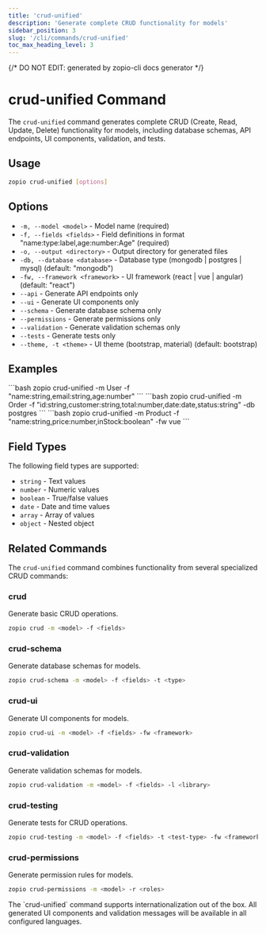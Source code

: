```yaml
---
title: 'crud-unified'
description: 'Generate complete CRUD functionality for models'
sidebar_position: 3
slug: '/cli/commands/crud-unified'
toc_max_heading_level: 3
---
```


{/* DO NOT EDIT: generated by zopio-cli docs generator */}

# crud-unified Command

The `crud-unified` command generates complete CRUD (Create, Read, Update, Delete) functionality for models, including database schemas, API endpoints, UI components, validation, and tests.

## Usage

```bash
zopio crud-unified [options]
```

## Options

- `-m, --model <model>` - Model name (required)
- `-f, --fields <fields>` - Field definitions in format "name:type:label,age:number:Age" (required)
- `-o, --output <directory>` - Output directory for generated files
- `-db, --database <database>` - Database type (mongodb | postgres | mysql) (default: "mongodb")
- `-fw, --framework <framework>` - UI framework (react | vue | angular) (default: "react")
- `--api` - Generate API endpoints only
- `--ui` - Generate UI components only
- `--schema` - Generate database schema only
- `--permissions` - Generate permissions only
- `--validation` - Generate validation schemas only
- `--tests` - Generate tests only
- `--theme, -t <theme>` - UI theme (bootstrap, material) (default: bootstrap)

## Examples


<Tabs>
  <TabItem value="basic" label="Basic Usage">
    ```bash
    zopio crud-unified -m User -f "name:string,email:string,age:number"
    ```
  </TabItem>
  <TabItem value="postgres" label="With PostgreSQL">
    ```bash
    zopio crud-unified -m Order -f "id:string,customer:string,total:number,date:date,status:string" -db postgres
    ```
  </TabItem>
  <TabItem value="vue" label="With Vue.js">
    ```bash
    zopio crud-unified -m Product -f "name:string,price:number,inStock:boolean" -fw vue
    ```
  </TabItem>
</Tabs>

## Field Types

The following field types are supported:

- `string` - Text values
- `number` - Numeric values
- `boolean` - True/false values
- `date` - Date and time values
- `array` - Array of values
- `object` - Nested object

## Related Commands

The `crud-unified` command combines functionality from several specialized CRUD commands:

### crud

Generate basic CRUD operations.

```bash
zopio crud -m <model> -f <fields>
```

### crud-schema

Generate database schemas for models.

```bash
zopio crud-schema -m <model> -f <fields> -t <type>
```

### crud-ui

Generate UI components for models.

```bash
zopio crud-ui -m <model> -f <fields> -fw <framework>
```

### crud-validation

Generate validation schemas for models.

```bash
zopio crud-validation -m <model> -f <fields> -l <library>
```

### crud-testing

Generate tests for CRUD operations.

```bash
zopio crud-testing -m <model> -f <fields> -t <test-type> -fw <framework>
```

### crud-permissions

Generate permission rules for models.

```bash
zopio crud-permissions -m <model> -r <roles>
```

<Alert type="tip">
  The `crud-unified` command supports internationalization out of the box. All generated UI components and validation messages will be available in all configured languages.
</Alert>
